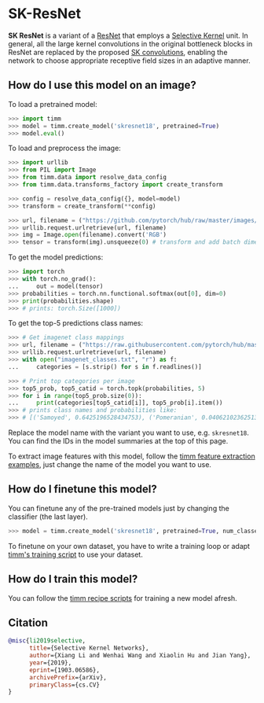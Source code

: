 # SK-ResNet

**SK ResNet** is a variant of a [ResNet](https://www.paperswithcode.com/method/resnet) that employs a [Selective Kernel](https://paperswithcode.com/method/selective-kernel) unit. In general, all the large kernel convolutions in the original bottleneck blocks in ResNet are replaced by the proposed [SK convolutions](https://paperswithcode.com/method/selective-kernel-convolution), enabling the network to choose appropriate receptive field sizes in an adaptive manner.

## How do I use this model on an image?

To load a pretrained model:

```py
>>> import timm
>>> model = timm.create_model('skresnet18', pretrained=True)
>>> model.eval()
```

To load and preprocess the image:

```py 
>>> import urllib
>>> from PIL import Image
>>> from timm.data import resolve_data_config
>>> from timm.data.transforms_factory import create_transform

>>> config = resolve_data_config({}, model=model)
>>> transform = create_transform(**config)

>>> url, filename = ("https://github.com/pytorch/hub/raw/master/images/dog.jpg", "dog.jpg")
>>> urllib.request.urlretrieve(url, filename)
>>> img = Image.open(filename).convert('RGB')
>>> tensor = transform(img).unsqueeze(0) # transform and add batch dimension
```

To get the model predictions:

```py
>>> import torch
>>> with torch.no_grad():
...     out = model(tensor)
>>> probabilities = torch.nn.functional.softmax(out[0], dim=0)
>>> print(probabilities.shape)
>>> # prints: torch.Size([1000])
```

To get the top-5 predictions class names:

```py
>>> # Get imagenet class mappings
>>> url, filename = ("https://raw.githubusercontent.com/pytorch/hub/master/imagenet_classes.txt", "imagenet_classes.txt")
>>> urllib.request.urlretrieve(url, filename) 
>>> with open("imagenet_classes.txt", "r") as f:
...     categories = [s.strip() for s in f.readlines()]

>>> # Print top categories per image
>>> top5_prob, top5_catid = torch.topk(probabilities, 5)
>>> for i in range(top5_prob.size(0)):
...     print(categories[top5_catid[i]], top5_prob[i].item())
>>> # prints class names and probabilities like:
>>> # [('Samoyed', 0.6425196528434753), ('Pomeranian', 0.04062102362513542), ('keeshond', 0.03186424449086189), ('white wolf', 0.01739676296710968), ('Eskimo dog', 0.011717947199940681)]
```

Replace the model name with the variant you want to use, e.g. `skresnet18`. You can find the IDs in the model summaries at the top of this page.

To extract image features with this model, follow the [timm feature extraction examples](../feature_extraction), just change the name of the model you want to use.

## How do I finetune this model?

You can finetune any of the pre-trained models just by changing the classifier (the last layer).

```py
>>> model = timm.create_model('skresnet18', pretrained=True, num_classes=NUM_FINETUNE_CLASSES)
```
To finetune on your own dataset, you have to write a training loop or adapt [timm's training
script](https://github.com/rwightman/pytorch-image-models/blob/master/train.py) to use your dataset.

## How do I train this model?

You can follow the [timm recipe scripts](../scripts) for training a new model afresh.

## Citation

```BibTeX
@misc{li2019selective,
      title={Selective Kernel Networks}, 
      author={Xiang Li and Wenhai Wang and Xiaolin Hu and Jian Yang},
      year={2019},
      eprint={1903.06586},
      archivePrefix={arXiv},
      primaryClass={cs.CV}
}
```

<!--
Type: model-index
Collections:
- Name: SKResNet
  Paper:
    Title: Selective Kernel Networks
    URL: https://paperswithcode.com/paper/selective-kernel-networks
Models:
- Name: skresnet18
  In Collection: SKResNet
  Metadata:
    FLOPs: 2333467136
    Parameters: 11960000
    File Size: 47923238
    Architecture:
    - Convolution
    - Dense Connections
    - Global Average Pooling
    - Max Pooling
    - Residual Connection
    - Selective Kernel
    - Softmax
    Tasks:
    - Image Classification
    Training Techniques:
    - SGD with Momentum
    - Weight Decay
    Training Data:
    - ImageNet
    Training Resources: 8x GPUs
    ID: skresnet18
    LR: 0.1
    Epochs: 100
    Layers: 18
    Crop Pct: '0.875'
    Momentum: 0.9
    Batch Size: 256
    Image Size: '224'
    Weight Decay: 4.0e-05
    Interpolation: bicubic
  Code: https://github.com/rwightman/pytorch-image-models/blob/a7f95818e44b281137503bcf4b3e3e94d8ffa52f/timm/models/sknet.py#L148
  Weights: https://github.com/rwightman/pytorch-image-models/releases/download/v0.1-weights/skresnet18_ra-4eec2804.pth
  Results:
  - Task: Image Classification
    Dataset: ImageNet
    Metrics:
      Top 1 Accuracy: 73.03%
      Top 5 Accuracy: 91.17%
- Name: skresnet34
  In Collection: SKResNet
  Metadata:
    FLOPs: 4711849952
    Parameters: 22280000
    File Size: 89299314
    Architecture:
    - Convolution
    - Dense Connections
    - Global Average Pooling
    - Max Pooling
    - Residual Connection
    - Selective Kernel
    - Softmax
    Tasks:
    - Image Classification
    Training Techniques:
    - SGD with Momentum
    - Weight Decay
    Training Data:
    - ImageNet
    Training Resources: 8x GPUs
    ID: skresnet34
    LR: 0.1
    Epochs: 100
    Layers: 34
    Crop Pct: '0.875'
    Momentum: 0.9
    Batch Size: 256
    Image Size: '224'
    Weight Decay: 4.0e-05
    Interpolation: bicubic
  Code: https://github.com/rwightman/pytorch-image-models/blob/a7f95818e44b281137503bcf4b3e3e94d8ffa52f/timm/models/sknet.py#L165
  Weights: https://github.com/rwightman/pytorch-image-models/releases/download/v0.1-weights/skresnet34_ra-bdc0ccde.pth
  Results:
  - Task: Image Classification
    Dataset: ImageNet
    Metrics:
      Top 1 Accuracy: 76.93%
      Top 5 Accuracy: 93.32%
-->
